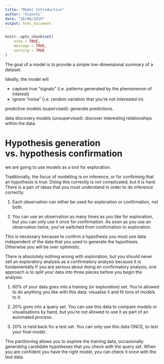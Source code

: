 ```yaml
---
title: "Model Introduction"
author: "Xiaochi"
date: "26/08/2019"
output: html_document
---
```


```r
knitr::opts_chunk$set(
	echo = TRUE,
	message = TRUE,
	warning = TRUE
)
```

The goal of a model is to provide a simple low-dimensional summary of a dataset.

Ideally, the model will 

* capture true "signals" (i.e. patterns generated by the phenomenon of interest)
* ignore "noise" (i.e. random variation that you're not interested in).

predictive models (supervised): generate predictions.

data discovery models (unsupervised): discover interesting relationships within the data.

# Hypothesis generation vs. hypothesis confirmation

we are going to use models as a tool for exploration.

Traditionally, the focus of modelling is on inference, or for confirming that an hypothesis is true. Doing this correctly is not complicated, but it is hard. There is a pair of ideas that you must understand in order to do inference correctly:

1. Each observation can either be used for exploration or confirmation, not both.

2. You can use an observation as many times as you like for exploration, but you can only use it once for confirmation. As soon as you use an observation twice, you've switched from confirmation to exploration.

This is necessary because to confirm a hypothesis you must use data independent of the data that you used to generate the hypothesis. Otherwise you will be over optimistic. 

There is absolutely nothing wrong with exploration, but you should never sell an exploratory analysis as a confirmatory analysis because it is fundamentally 
If you are serious about doing an confirmatory analysis, one approach is to split your data into three pieces before you begin the analysis:

1. 60% of your data goes into a training (or exploration) set. You’re allowed to do anything you like with this data: visualise it and fit tons of models to it.

2. 20% goes into a query set. You can use this data to compare models or visualisations by hand, but you’re not allowed to use it as part of an automated process.

3. 20% is held back for a test set. You can only use this data ONCE, to test your final model.

This partitioning allows you to explore the training data, occasionally generating candidate hypotheses that you check with the query set. When you are confident you have the right model, you can check it once with the test data.


